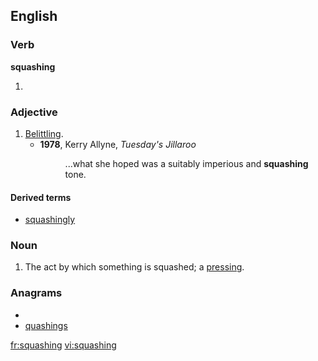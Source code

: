 ==English==
===Verb===
'''squashing'''
# {{present participle of|[[squash]]}}

===Adjective===
{{en-adj}}

# [[belittling|Belittling]].
#* '''1978''', Kerry Allyne, ''Tuesday's Jillaroo''
#*: ...what she hoped was a suitably imperious and '''squashing''' tone.

====Derived terms====
* [[squashingly]]

===Noun===
{{en-noun}}

# The act by which something is squashed; a [[pressing]].

===Anagrams===
* {{alphagram|aghinqssu}}
* [[quashings#English|quashings]]

[[fr:squashing]]
[[vi:squashing]]